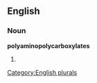 
==English==

===Noun===
'''polyaminopolycarboxylates'''

# {{plural of|[[polyaminopolycarboxylate]]}}

[[Category:English plurals]]